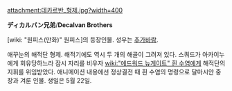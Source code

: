 attachment:데카르반_형제.jpg?width=400

'''ディカルバン兄弟'''/'''Decalvan Brothers'''

[wiki: "원피스(만화)" 원피스]의 등장인물. 성우는 [[추가바람]].

애꾸눈의 해적단 형제. 해적기에도 역시 두 개의 해골이 그려져 있다. 스쿼드가 아카이누에게 회유당하느라 잠시 자리를 비우자 [[wiki:"에드워드 뉴게이트" 흰 수염]]에게 해적단의 지휘를 위임받았다. 애니메이션 내용에선 정상결전 때 흰 수염의 명령으로 달마시안 중장과 겨룬 인물. 생일은 5월 22일.
